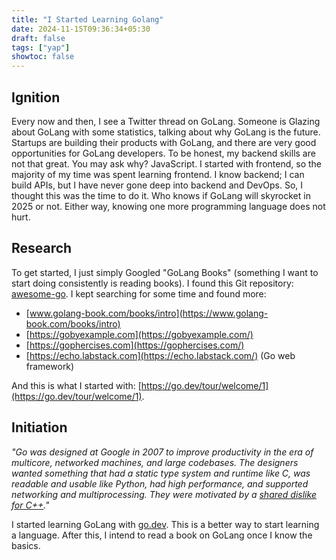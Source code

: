 ---
title: "I Started Learning Golang"
date: 2024-11-15T09:36:34+05:30
draft: false
tags: ["yap"]
showtoc: false
---

## Ignition

Every now and then, I see a Twitter thread on GoLang. Someone is Glazing about GoLang with some statistics, talking about why GoLang is the future. Startups are building their products with GoLang, and there are very good opportunities for GoLang developers. To be honest, my backend skills are not that great. You may ask why? JavaScript. I started with frontend, so the majority of my time was spent learning frontend. I know backend; I can build APIs, but I have never gone deep into backend and DevOps. So, I thought this was the time to do it. Who knows if GoLang will skyrocket in 2025 or not. Either way, knowing one more programming language does not hurt.

## Research

To get started, I just simply Googled "GoLang Books" (something I want to start doing consistently is reading books). I found this Git repository: [awesome-go](https://github.com/avelino/awesome-go). I kept searching for some time and found more:

- [www.golang-book.com/books/intro](https://www.golang-book.com/books/intro)
- [https://gobyexample.com](https://gobyexample.com/)
- [https://gophercises.com](https://gophercises.com/)
- [https://echo.labstack.com](https://echo.labstack.com/) (Go web framework)

And this is what I started with: [https://go.dev/tour/welcome/1](https://go.dev/tour/welcome/1).

## Initiation

_"Go was designed at Google in 2007 to improve productivity in the era of multicore, networked machines, and large codebases. The designers wanted something that had a static type system and runtime like C, was readable and usable like Python, had high performance, and supported networking and multiprocessing. They were motivated by a [shared dislike for C++](https://en.wikipedia.org/wiki/Criticism_of_C%2B%2B)."_

I started learning GoLang with [go.dev](https://go.dev). This is a better way to start learning a language. After this, I intend to read a book on GoLang once I know the basics.
